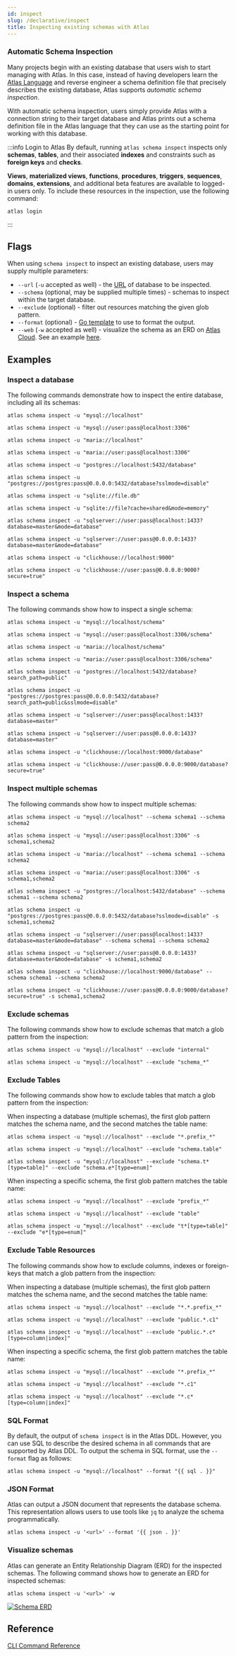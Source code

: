 ```yaml
---
id: inspect
slug: /declarative/inspect
title: Inspecting existing schemas with Atlas
---
```



### Automatic Schema Inspection
Many projects begin with an existing database that users wish to start managing
with Atlas. In this case, instead of having developers learn the [Atlas Language](/atlas-schema/hcl)
and reverse engineer a schema definition file that precisely describes the existing database,
Atlas supports _automatic schema inspection_.

With automatic schema inspection, users simply provide Atlas with a connection string
to their target database and Atlas prints out a schema definition file in the Atlas
language that they can use as the starting point for working with this database.

:::info Login to Atlas
By default, running `atlas schema inspect` inspects only **schemas**, **tables**, and their associated **indexes** and
constraints such as **foreign keys** and **checks**.

**Views**, **materialized views**, **functions**, **procedures**, **triggers**, **sequences**, **domains**, **extensions**,
and additional beta features are available to logged-in users only. To include these resources in the inspection, use the
 following command:

```shell
atlas login
```
:::

## Flags

When using `schema inspect` to inspect an existing database, users may supply multiple
parameters:
* `--url` (`-u` accepted as well) - the [URL](/concepts/url) of database to be inspected.
* `--schema` (optional, may be supplied multiple times) - schemas to inspect within
 the target database.
* `--exclude` (optional) - filter out resources matching the given glob pattern.
* `--format` (optional) - [Go template](https://pkg.go.dev/text/template) to use to format the output.
* `--web` (`-w` accepted as well) - visualize the schema as an ERD on [Atlas Cloud](https://auth.atlasgo.cloud/signup). See an
  example [here](https://gh.atlasgo.cloud/explore/40d83919).

## Examples

### Inspect a database

The following commands demonstrate how to inspect the entire database, including all its schemas:

<Tabs defaultValue="mysql">
<TabItem label="MySQL" value="mysql">

```shell
atlas schema inspect -u "mysql://localhost"

atlas schema inspect -u "mysql://user:pass@localhost:3306"
```

</TabItem>
<TabItem label="MariaDB" value="maria">

```shell
atlas schema inspect -u "maria://localhost"

atlas schema inspect -u "maria://user:pass@localhost:3306"
```

</TabItem>
<TabItem label="PostgreSQL" value="postgres">

```shell
atlas schema inspect -u "postgres://localhost:5432/database"

atlas schema inspect -u "postgres://postgres:pass@0.0.0.0:5432/database?sslmode=disable"
```

</TabItem>
<TabItem label="SQLite" value="sqlite">

```shell
atlas schema inspect -u "sqlite://file.db"

atlas schema inspect -u "sqlite://file?cache=shared&mode=memory"
```

</TabItem>
<TabItem label="SQL Server" value="sqlserver">

```shell
atlas schema inspect -u "sqlserver://user:pass@localhost:1433?database=master&mode=database"

atlas schema inspect -u "sqlserver://user:pass@0.0.0.0:1433?database=master&mode=database"
```

</TabItem>
<TabItem label="ClickHouse" value="clickhouse">

```shell
atlas schema inspect -u "clickhouse://localhost:9000"

atlas schema inspect -u "clickhouse://user:pass@0.0.0.0:9000?secure=true"
```

</TabItem>
</Tabs>

### Inspect a schema

The following commands show how to inspect a single schema:

<Tabs defaultValue="mysql">
<TabItem label="MySQL" value="mysql">

```shell
atlas schema inspect -u "mysql://localhost/schema"

atlas schema inspect -u "mysql://user:pass@localhost:3306/schema"
```

</TabItem>
<TabItem label="MariaDB" value="maria">

```shell
atlas schema inspect -u "maria://localhost/schema"

atlas schema inspect -u "maria://user:pass@localhost:3306/schema"
```

</TabItem>
<TabItem label="PostgreSQL" value="postgres">

```shell
atlas schema inspect -u "postgres://localhost:5432/database?search_path=public"

atlas schema inspect -u "postgres://postgres:pass@0.0.0.0:5432/database?search_path=public&sslmode=disable"
```

</TabItem>
<TabItem label="SQL Server" value="sqlserver">

```shell
atlas schema inspect -u "sqlserver://user:pass@localhost:1433?database=master"

atlas schema inspect -u "sqlserver://user:pass@0.0.0.0:1433?database=master"
```

</TabItem>
<TabItem label="ClickHouse" value="clickhouse">

```shell
atlas schema inspect -u "clickhouse://localhost:9000/database"

atlas schema inspect -u "clickhouse://user:pass@0.0.0.0:9000/database?secure=true"
```

</TabItem>
</Tabs>

### Inspect multiple schemas

The following commands show how to inspect multiple schemas:

<Tabs defaultValue="mysql">
<TabItem label="MySQL" value="mysql">

```shell
atlas schema inspect -u "mysql://localhost" --schema schema1 --schema schema2

atlas schema inspect -u "mysql://user:pass@localhost:3306" -s schema1,schema2
```

</TabItem>
<TabItem label="MariaDB" value="maria">

```shell
atlas schema inspect -u "maria://localhost" --schema schema1 --schema schema2

atlas schema inspect -u "maria://user:pass@localhost:3306" -s schema1,schema2
```

</TabItem>
<TabItem label="PostgreSQL" value="postgres">

```shell
atlas schema inspect -u "postgres://localhost:5432/database" --schema schema1 --schema schema2

atlas schema inspect -u "postgres://postgres:pass@0.0.0.0:5432/database?sslmode=disable" -s schema1,schema2
```

</TabItem>
<TabItem label="SQL Server" value="sqlserver">

```shell
atlas schema inspect -u "sqlserver://user:pass@localhost:1433?database=master&mode=database" --schema schema1 --schema schema2

atlas schema inspect -u "sqlserver://user:pass@0.0.0.0:1433?database=master&mode=database" -s schema1,schema2
```

</TabItem>
<TabItem label="ClickHouse" value="clickhouse">

```shell
atlas schema inspect -u "clickhouse://localhost:9000/database" --schema schema1 --schema schema2

atlas schema inspect -u "clickhouse://user:pass@0.0.0.0:9000/database?secure=true" -s schema1,schema2
```

</TabItem>
</Tabs>

### Exclude schemas

The following commands show how to exclude schemas that match a glob pattern from the inspection:

```shell
atlas schema inspect -u "mysql://localhost" --exclude "internal"

atlas schema inspect -u "mysql://localhost" --exclude "schema_*"
```

### Exclude Tables

The following commands show how to exclude tables that match a glob pattern from the inspection:

<Tabs>
<TabItem value="database-scope" label="Database Scope">

When inspecting a database (multiple schemas), the first glob pattern matches the schema name, and the second matches
the table name:

```shell
atlas schema inspect -u "mysql://localhost" --exclude "*.prefix_*"

atlas schema inspect -u "mysql://localhost" --exclude "schema.table"

atlas schema inspect -u "mysql://localhost" --exclude "schema.t*[type=table]" --exclude "schema.e*[type=enum]"
```

</TabItem>
<TabItem value="schema-scope" label="Schema Scope">

When inspecting a specific schema, the first glob pattern matches the table name:

```shell
atlas schema inspect -u "mysql://localhost" --exclude "prefix_*"

atlas schema inspect -u "mysql://localhost" --exclude "table"

atlas schema inspect -u "mysql://localhost" --exclude "t*[type=table]" --exclude "e*[type=enum]"
```

</TabItem>
</Tabs>

### Exclude Table Resources

The following commands show how to exclude columns, indexes or foreign-keys that match a glob pattern from the inspection:


<Tabs>
<TabItem value="database-scope" label="Database Scope">

When inspecting a database (multiple schemas), the first glob pattern matches the schema name, and the second matches
the table name:

```shell
atlas schema inspect -u "mysql://localhost" --exclude "*.*.prefix_*"

atlas schema inspect -u "mysql://localhost" --exclude "public.*.c1"

atlas schema inspect -u "mysql://localhost" --exclude "public.*.c*[type=column|index]"
```

</TabItem>
<TabItem value="schema-scope" label="Schema Scope">

When inspecting a specific schema, the first glob pattern matches the table name:

```shell
atlas schema inspect -u "mysql://localhost" --exclude "*.prefix_*"

atlas schema inspect -u "mysql://localhost" --exclude "*.c1"

atlas schema inspect -u "mysql://localhost" --exclude "*.c*[type=column|index]"
```

</TabItem>
</Tabs>

### SQL Format

By default, the output of `schema inspect` is in the Atlas DDL. However, you can use SQL to describe the desired schema
in all commands that are supported by Atlas DDL. To output the schema in SQL format, use the `--format` flag as follows:

```shell
atlas schema inspect -u "mysql://localhost" --format "{{ sql . }}"
```

### JSON Format

Atlas can output a JSON document that represents the database schema. This representation allows users to use tools
like `jq` to analyze the schema programmatically.

```shell
atlas schema inspect -u '<url>' --format '{{ json . }}'
```

### Visualize schemas

Atlas can generate an Entity Relationship Diagram (ERD) for the inspected schemas. The following command shows how to
generate an ERD for inspected schemas:

```shell
atlas schema inspect -u '<url>' -w
```

<p style={{textAlign: "center"}}>
    <a href="https://gh.atlasgo.cloud/explore/40d83919">
        <img src="https://atlasgo.io/uploads/erd-example.png" alt="Schema ERD"/>
    </a>
</p>

## Reference

[CLI Command Reference](/cli-reference#atlas-schema-inspect)
